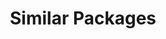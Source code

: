 ---
title: 'Similar Packages'
description: 'Find and compare similar NPM packages'
openapi: 'GET /package/{name}/similar'
---